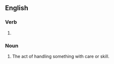 ==English==

===Verb===
{{head|en|present participle}}

# {{present participle of|finesse|lang=en|nocat=1}}

===Noun===
{{en-noun}}

# The act of handling something with care or skill.